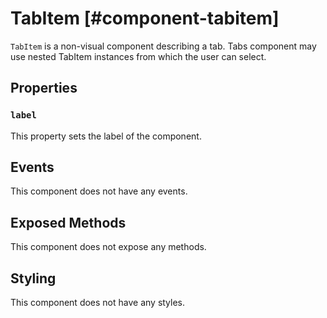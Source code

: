# TabItem [#component-tabitem]

`TabItem` is a non-visual component describing a tab. Tabs component may use nested TabItem instances from which the user can select.

## Properties

### `label`

This property sets the label of the component.

## Events

This component does not have any events.

## Exposed Methods

This component does not expose any methods.

## Styling

This component does not have any styles.
